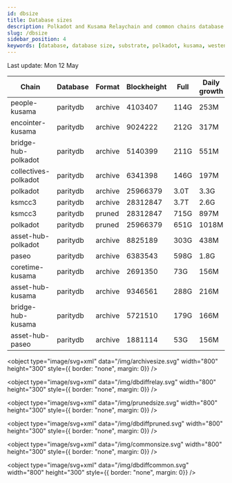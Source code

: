 ```yaml
---
id: dbsize
title: Database sizes
description: Polkadot and Kusama Relaychain and common chains database sizes
slug: /dbsize
sidebar_position: 4
keywords: [database, database size, substrate, polkadot, kusama, westend]
---
```



Last update: Mon 12 May

| Chain    | Database   | Format | Blockheight | Full         | Daily growth |
| ------------------------| ----------- | -------- | ------- | ---------- | ----- | 
| people-kusama | paritydb | archive | 4103407 | 114G | 253M |
| encointer-kusama | paritydb | archive | 9024222 | 212G | 317M |
| bridge-hub-polkadot | paritydb | archive | 5140399 | 211G | 551M |
| collectives-polkadot | paritydb | archive | 6341398 | 146G | 197M |
| polkadot | paritydb | archive | 25966379 | 3.0T | 3.3G |
| ksmcc3 | paritydb | archive | 28312847 | 3.7T | 2.6G |
| ksmcc3 | paritydb | pruned | 28312847 | 715G | 897M |
| polkadot | paritydb | pruned | 25966379 | 651G | 1018M |
| asset-hub-polkadot | paritydb | archive | 8825189 | 303G | 438M |
| paseo | paritydb | archive | 6383543 | 598G | 1.8G |
| coretime-kusama | paritydb | archive | 2691350 | 73G | 156M |
| asset-hub-kusama | paritydb | archive | 9346561 | 288G | 216M |
| bridge-hub-kusama | paritydb | archive | 5721510 | 179G | 166M |
| asset-hub-paseo | paritydb | archive | 1881114 | 53G | 156M |
<object type="image/svg+xml" data="/img/archivesize.svg" width="800" height="300" style={{ border: "none", margin: 0}} />

<object type="image/svg+xml" data="/img/dbdiffrelay.svg" width="800" height="300" style={{ border: "none", margin: 0}} />

<object type="image/svg+xml" data="/img/prunedsize.svg" width="800" height="300" style={{ border: "none", margin: 0}} />

<object type="image/svg+xml" data="/img/dbdiffpruned.svg" width="800" height="300" style={{ border: "none", margin: 0}} />

<object type="image/svg+xml" data="/img/commonsize.svg" width="800" height="300" style={{ border: "none", margin: 0}} />

<object type="image/svg+xml" data="/img/dbdiffcommon.svg" width="800" height="300" style={{ border: "none", margin: 0}} />
